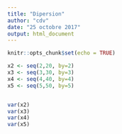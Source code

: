 ```yaml
---
title: "Dipersion"
author: "cdv"
date: "25 octobre 2017"
output: html_document
---
```


```r
knitr::opts_chunk$set(echo = TRUE)
```



```r



x2 <- seq(2,20, by=2)
x3 <- seq(3,30, by=3)
x4 <- seq(4,40, by=4)
x5 <- seq(5,50, by=5)


var(x2)
var(x3)
var(x4)
var(x5)

```

